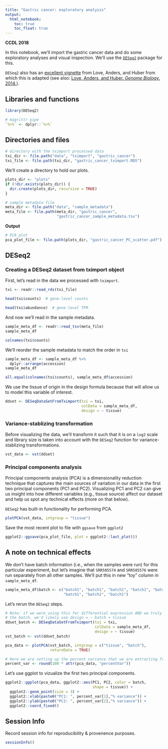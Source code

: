 ```yaml
---
title: "Gastric cancer: exploratory analysis"
output:   
  html_notebook: 
    toc: true
    toc_float: true
---
```


**CCDL 2018**

In this notebook, we'll import the gastric cancer data and do some exploratory
analyses and visual inspection.
We'll use the [`DESeq2`](https://bioconductor.org/packages/release/bioc/html/DESeq2.html) package for this.

`DESeq2` also has an 
[excellent vignette](https://bioconductor.org/packages/release/bioc/vignettes/DESeq2/inst/doc/DESeq2.html) 
from Love, Anders, and Huber from which this is adapted 
(see also: [Love, Anders, and Huber. _Genome Biology_. 2014.](https://doi.org/10.1186/s13059-014-0550-8)).

## Libraries and functions

```r
library(DESeq2)
```

```r
# magrittr pipe
`%>%` <- dplyr::`%>%`
```

## Directories and files

```r
# directory with the tximport processed data
txi_dir <- file.path("data", "tximport", "gastric_cancer")
txi_file <- file.path(txi_dir, "gastric_cancer_tximport.RDS")
```

We'll create a directory to hold our plots.

```r
plots_dir <- "plots"
if (!dir.exists(plots_dir)) {
  dir.create(plots_dir, recursive = TRUE)
}
```

```r
# sample metadata file
meta_dir <- file.path("data", "sample_metadata")
meta_file <- file.path(meta_dir, "gastric_cancer",
                       "gastric_cancer_sample_metadata.tsv")
```

**Output**

```r
# PCA plot
pca_plot_file <- file.path(plots_dir, "gastric_cancer_PC_scatter.pdf")
```

## DESeq2

### Creating a DESeq2 dataset from tximport object

First, let's read in the data we processed with `tximport`.

```r
txi <- readr::read_rds(txi_file)
```

```r
head(txi$counts)  # gene-level counts
```

```r
head(txi$abundance)  # gene-level TPM
```

And now we'll read in the sample metadata.

```r
sample_meta_df <- readr::read_tsv(meta_file)
sample_meta_df
```

```r
colnames(txi$counts)
```

We'll reorder the sample metadata to match the order in `txi`

```r
sample_meta_df <- sample_meta_df %>%
  dplyr::arrange(accession)
sample_meta_df
```

```r
all.equal(colnames(txi$counts), sample_meta_df$accession)
```

We use the tissue of origin in the design formula because that will allow us
to model this variable of interest.

```r
ddset <- DESeqDataSetFromTximport(txi = txi,
                                  colData = sample_meta_df,
                                  design = ~ tissue)
```

### Variance-stablizing transformation

Before visualizing the data, we'll transform it such that it is on a `log2` 
scale and library size is taken into account with the `DESeq2` function
for variance-stablizing transformations.

```r
vst_data <- vst(ddset)
```

### Principal components analysis

Principal components analysis (PCA) is a dimensionality reduction technique
that captures the main sources of variation in our data in the first two 
principal components (PC1 and PC2).
Visualizing PC1 and PC2 can give us insight into how different variables (e.g.,
tissue source) affect our dataset and help us spot any technical effects 
(more on that below).

`DESeq2` has built-in functionality for performing PCA.

```r
plotPCA(vst_data, intgroup = "tissue")
```

Save the most recent plot to file with `ggsave` from `ggplot2`

```r
ggplot2::ggsave(pca_plot_file, plot = ggplot2::last_plot())
```


## A note on technical effects

We don't have batch information (i.e., when the samples were run) for this 
particular experiment, but let's imagine that `SRR585574` and `SRR585576` were
run separately from all other samples.
We'll put this in new "toy" column in `sample_meta_df`.

```r
sample_meta_df$batch <- c("batch1", "batch1", "batch1", "batch1", "batch2", 
                          "batch1", "batch2", "batch1")
```

Let's rerun the `DESeq2` steps.

```r
# Note: if we were using this for differential expression AND we truly knew
# the batch, we'd likely use design = ~ batch + tissue
ddset_batch <- DESeqDataSetFromTximport(txi = txi,
                                        colData = sample_meta_df,
                                        design = ~ tissue)
vst_batch <- vst(ddset_batch)
```

```r
pca_data <- plotPCA(vst_batch, intgroup = c("tissue", "batch"), 
                    returnData = TRUE)

# Here we are setting up the percent variance that we are extracting from the `pca_data` object
percent_var <- round(100 * attr(pca_data, "percentVar"))
```

Let's use ggplot to vizualize the first two principal components. 

```r
ggplot2::ggplot(pca_data, ggplot2::aes(PC1, PC2, color = batch, 
                                       shape = tissue)) +
  ggplot2::geom_point(size = 3) +
  ggplot2::xlab(paste0("PC1: ", percent_var[1],"% variance")) +
  ggplot2::ylab(paste0("PC2: ", percent_var[2],"% variance")) + 
  ggplot2::coord_fixed()
```

## Session Info

Record session info for reproducibility & provenence purposes.

```r
sessionInfo()
```